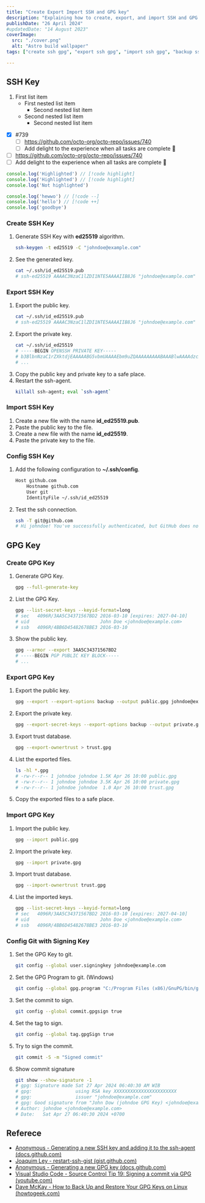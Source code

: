 ```yaml
---
title: "Create Export Import SSH and GPG key"
description: "Explaining how to create, export, and import SSH and GPG keys."
publishDate: "26 April 2024"
#updatedDate: "14 August 2023"
coverImage:
  src: "./cover.png"
  alt: "Astro build wallpaper"
tags: ["create ssh gpg", "export ssh gpg", "import ssh gpg", "backup ssh gpg"]

---
```

## SSH Key
1. First list item
    - First nested list item
        - Second nested list item
    - Second nested list item
        - Second nested list item

- [x] #739
    - [ ] https://github.com/octo-org/octo-repo/issues/740
    - [ ] Add delight to the experience when all tasks are complete :tada:
- [ ] https://github.com/octo-org/octo-repo/issues/740
- [ ] Add delight to the experience when all tasks are complete :tada:

```ts
console.log('Highlighted') // [!code highlight]
console.log('Highlighted') // [!code highlight]
console.log('Not highlighted')
```

```ts
console.log('hewwo') // [!code --]
console.log('hello') // [!code ++]
console.log('goodbye')
```

### Create SSH Key
1. Generate SSH Key with **ed25519** algorithm.
   ```bash
   ssh-keygen -t ed25519 -C "johndoe@example.com"
   ```
2. See the generated key.
   ```bash {1}
   cat ~/.ssh/id_ed25519.pub
   # ssh-ed25519 AAAAC3NzaC1lZDI1NTE5AAAAIIB8J6 "johndoe@example.com"
   ```

### Export SSH Key
1. Export the public key.
   ```bash
   cat ~/.ssh/id_ed25519.pub
   # ssh-ed25519 AAAAC3NzaC1lZDI1NTE5AAAAIIB8J6 "johndoe@example.com"
    ```
2. Export the private key.
   ```bash
   cat ~/.ssh/id_ed25519
   # -----BEGIN OPENSSH PRIVATE KEY-----
   # b3BlbnNzaC1rZXktdjEAAAAABG5vbmUAAAAEbm9uZQAAAAAAAAABAAABlwAAAAdzc2gtcnNhAAAAAwEAAQAAAYEAq3zvz
   # ...
   ```
3. Copy the public key and private key to a safe place.
4. Restart the ssh-agent.
   ```bash
   killall ssh-agent; eval `ssh-agent`
   ```

### Import SSH Key
1. Create a new file with the name **id_ed25519.pub**.
2. Paste the public key to the file.
3. Create a new file with the name **id_ed25519**.
4. Paste the private key to the file.

### Config SSH Key
1. Add the following configuration to **~/.ssh/config**.
    ```bash
    Host github.com
        Hostname github.com
        User git
        IdentityFile ~/.ssh/id_ed25519
    ```
2. Test the ssh connection.
    ```bash
    ssh -T git@github.com
    # Hi johndoe! You've successfully authenticated, but GitHub does not provide shell access.
    ```

## GPG Key

### Create GPG Key
1. Generate GPG Key.
    ```bash
    gpg --full-generate-key
    ```
2. List the GPG Key.
    ```bash
    gpg --list-secret-keys --keyid-format=long
    # sec   4096R/3AA5C34371567BD2 2016-03-10 [expires: 2027-04-10]
    # uid                          John Doe <johndoe@example.com>
    # ssb   4096R/4BB6D45482678BE3 2016-03-10
    ```
3. Show the public key.
    ```bash
    gpg --armor --export 3AA5C34371567BD2
    # -----BEGIN PGP PUBLIC KEY BLOCK-----
    # ...
    ```

### Export GPG Key
1. Export the public key.
    ```bash
    gpg --export --export-options backup --output public.gpg johndoe@example.com
    ```
2. Export the private key.
    ```bash
    gpg --export-secret-keys --export-options backup --output private.gpg johndoe@example.com
    ```
3. Export trust database.
    ```bash
    gpg --export-ownertrust > trust.gpg
    ```
4. List the exported files.
    ```bash
    ls -hl *.gpg
    # -rw-r--r-- 1 johndoe johndoe 1.5K Apr 26 10:00 public.gpg
    # -rw-r--r-- 1 johndoe johndoe 3.5K Apr 26 10:00 private.gpg
    # -rw-r--r-- 1 johndoe johndoe  1.0 Apr 26 10:00 trust.gpg
    ```
5. Copy the exported files to a safe place.

### Import GPG Key
1. Import the public key.
    ```bash
    gpg --import public.gpg
    ```
2. Import the private key.
    ```bash
    gpg --import private.gpg
    ```
3. Import trust database.
    ```bash
    gpg --import-ownertrust trust.gpg
    ```
4. List the imported keys.
    ```bash
    gpg --list-secret-keys --keyid-format=long
    # sec   4096R/3AA5C34371567BD2 2016-03-10 [expires: 2027-04-10]
    # uid                          John Doe <johndoe@example.com>
    # ssb   4096R/4BB6D45482678BE3 2016-03-10
    ```

### Config Git with Signing Key
1. Set the GPG Key to git.
    ```bash
    git config --global user.signingkey johndoe@example.com
    ```
2. Set the GPG Program to git. (Windows)
    ```bash
    git config --global gpg.program "C:/Program Files (x86)/GnuPG/bin/gpg.exe"
    ```
3. Set the commit to sign.
    ```bash
    git config --global commit.gpgsign true
    ```
4. Set the tag to sign.
    ```bash
    git config --global tag.gpgSign true
    ```
5. Try to sign the commit.
    ```bash
    git commit -S -m "Signed commit"
    ```
6. Show commit signature
    ```bash
    git show --show-signature -1
    # gpg: Signature made Sat 27 Apr 2024 06:40:30 AM WIB
    # gpg:                using RSA key XXXXXXXXXXXXXXXXXXXXXXX
    # gpg:                issuer "johndoe@example.com"
    # gpg: Good signature from "John Dow (johndoe GPG Key) <johndoe@example.com>" [ultimate]
    # Author: johndoe <johndoe@example.com>
    # Date:   Sat Apr 27 06:40:30 2024 +0700
    ```

## Referece
* [Anonymous - Generating a new SSH key and adding it to the ssh-agent (docs.github.com)](https://docs.github.com/en/authentication/connecting-to-github-with-ssh/generating-a-new-ssh-key-and-adding-it-to-the-ssh-agent)
* [Joaquim Ley - restart-ssh-gist (gist.github.com)](https://gist.github.com/JoaquimLey/b6a268322e3dc157d9a15493febca17b)
* [Anonymous - Generating a new GPG key (docs.github.com)](https://docs.github.com/en/authentication/managing-commit-signature-verification/generating-a-new-gpg-key)
* [Visual Studio Code - Source Control Tip 19: Signing a commit via GPG (youtube.com)](https://www.youtube.com/watch?v=2ISu2KTPzuQ)
* [Dave McKay - How to Back Up and Restore Your GPG Keys on Linux (howtogeek.com)](https://www.howtogeek.com/816878/how-to-back-up-and-restore-gpg-keys-on-linux/)

